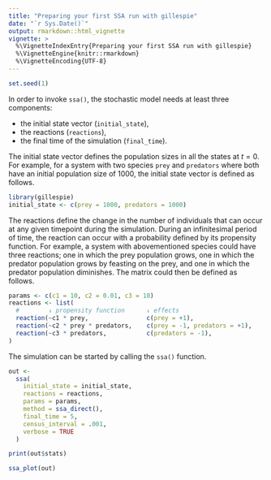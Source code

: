```yaml
---
title: "Preparing your first SSA run with gillespie"
date: "`r Sys.Date()`"
output: rmarkdown::html_vignette
vignette: >
  %\VignetteIndexEntry{Preparing your first SSA run with gillespie}
  %\VignetteEngine{knitr::rmarkdown}
  %\VignetteEncoding{UTF-8}
---
```


<!-- github markdown built using 
rmarkdown::render("vignettes/preparing_a_run.Rmd", output_format = "github_document")
-->


```r
set.seed(1)
```


In order to invoke `ssa()`, the stochastic model needs at least three components:

* the initial state vector (`initial_state`),
* the reactions (`reactions`),
* the final time of the simulation (`final_time`).

The initial state vector defines the population sizes in all the states
at $t = 0$. For example, for a system with two species `prey` and `predators`
where both have an initial population size of 1000, the initial state vector
is defined as follows.
```r
library(gillespie)
initial_state <- c(prey = 1000, predators = 1000)
```

The reactions define the change in the number of individuals that can 
occur at any given timepoint during the simulation.
During an infinitesimal period of time, the reaction can occur with a 
probability defined by its propensity function.
For example, a system with abovementioned species could have three reactions;
one in which the prey population grows, one in which the predator
population grows by feasting on the prey, and one in which the predator
population diminishes. The matrix could then be defined as follows.
```r
params <- c(c1 = 10, c2 = 0.01, c3 = 10)
reactions <- list(
  #        ↓ propensity function      ↓ effects                        ↓ name for reaction
  reaction(~c1 * prey,                c(prey = +1),                    name = "prey_up"),
  reaction(~c2 * prey * predators,    c(prey = -1, predators = +1),    name = "predation"),
  reaction(~c3 * predators,           c(predators = -1),               name = "pred_down")
)
```

The simulation can be started by calling the `ssa()` function.
```r
out <- 
  ssa(
    initial_state = initial_state,
    reactions = reactions,
    params = params,
    method = ssa_direct(),
    final_time = 5,
    census_interval = .001,
    verbose = TRUE
  )
```

```r
print(out$stats)
```

```r
ssa_plot(out)
```
